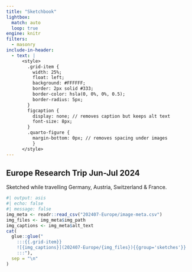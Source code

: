 ```yaml
---
title: "Sketchbook"
lightbox:
  match: auto
  loop: true
engine: knitr
filters:
  - masonry
include-in-header:
  - text: |
      <style>
        .grid-item {
          width: 25%;
          float: left;
          background: #FFFFFF;
          border: 2px solid #333;
          border-color: hsla(0, 0%, 0%, 0.5);
          border-radius: 5px;
        }
        figcaption {
          display: none; // removes caption but keeps alt text
          font-size: 8px;
        }
        .quarto-figure {
          margin-bottom: 0px; // removes spacing under images
          }
      </style>
---
```


## Europe Research Trip Jun-Jul 2024

Sketched while travelling Germany, Austria, Switzerland & France.

:::::{.column-body-outset}

:::: {.grid data-masonry='{ "itemSelector": ".grid-item", "gutter": 0 }'}

```r
#| output: asis
#| echo: false
#| message: false
img_meta <- readr::read_csv("202407-Europe/image-meta.csv")
img_files <- img_meta$img_path
img_captions <- img_meta$alt_text
cat(
  glue::glue("
    :::{{.grid-item}}
    ![{img_captions}](202407-Europe/{img_files}){{group='sketches'}}
    :::"),
  sep = "\n"
)
```

::::
:::::
